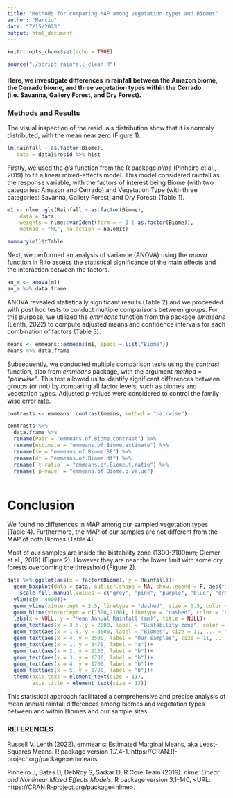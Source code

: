 ```yaml
---
title: "Methods for comparing MAP among vegetation types and Biomes"
author: "Marcio"
date: "7/15/2023"
output: html_document
---
```


```r
knitr::opts_chunk$set(echo = TRUE)
```

```r
source("./script_rainfall_clean.R")
```


#### Here, we investigate differences in rainfall between the Amazon biome, the Cerrado biome, and three vegetation types within the Cerrado (i.e. Savanna, Gallery Forest, and Dry Forest).

### **Methods and Results**

The visual inspection of the residuals distribution show that it is normaly distributed, with the mean near zero (Figure 1). 

```r
lm(Rainfall ~ as.factor(Biome),
   data = data)$resid %>% hist
```

Firstly, we used the _gls_ function from the R package _nlme_ (Pinheiro et al., 2019) to fit a linear mixed-effects model. This model considered rainfall as the response variable, with the factors of interest being Biome (with two categories: Amazon and Cerrado) and Vegetation Type (with three categories: Savanna, Gallery Forest, and Dry Forest) (Table 1).

```r
m1 <- nlme::gls(Rainfall ~ as.factor(Biome),
    data = data,
    weights = nlme::varIdent(form = ~ 1 | as.factor(Biome)),
    method = "ML", na.action = na.omit) 

summary(m1)$tTable
```

Next, we performed an analysis of variance (ANOVA) using the _anova_ function in R to assess the statistical significance of the main effects and the interaction between the factors.


```r
an_m <- anova(m1)
an_m %>% data.frame
```

ANOVA revealed statistically significant results (Table 2) and we proceeded with post hoc tests to conduct multiple comparisons between groups. For this purpose, we utilized the _emmeans_ function from the package _emmeans_ (Lenth, 2022) to compute adjusted means and confidence intervals for each combination of factors (Table 3).

```r
means <- emmeans::emmeans(m1, specs = list("Biome"))
means %>% data.frame
```

Subsequently, we conducted multiple comparison tests using the _contrast_ function, also from _emmeans_ package, with the argument _method = "pairwise"_. This test allowed us to identify significant differences between groups (or not) by comparing all factor levels, such as biomes and vegetation types. Adjusted p-values were considered to control the family-wise error rate.

```r
contrasts <- emmeans::contrast(means, method = "pairwise")

contrasts %>%
  data.frame %>%
  rename(Pair = "emmeans.of.Biome.contrast") %>% 
  rename(estimate = "emmeans.of.Biome.estimate") %>% 
  rename(se = "emmeans.of.Biome.SE") %>% 
  rename(df = "emmeans.of.Biome.df") %>% 
  rename(`t ratio` = "emmeans.of.Biome.t.ratio") %>% 
  rename(`p-vaue` = "emmeans.of.Biome.p.value") 
  
```


# Conclusion

We found no differences in MAP among our sampled vegetation types (Table 4). Furthermore, the MAP of our samples are not different from the MAP of both Biomes (Table 4).

Most of our samples are inside the bistability zone (1300-2100mm; Ciemer et al., 2019) (Figure 2). However they are near the lower limit with some dry forests overcoming the thresshold (Figure 2).

```r
data %>% ggplot(aes(x = factor(Biome), y = Rainfall))+
  geom_boxplot(data = data, outlier.shape = NA, show.legend = F, aes(fill = factor(Biome)))+
    scale_fill_manual(values = c("grey", "pink", "purple", "blue", "orange"))+
  ylim(c(0, 4000))+
  geom_vline(xintercept = 2.5, linetype = "dashed", size = 0.5, color = "grey")+
  geom_hline(yintercept = c(1300,2100), linetype = "dashed", color = "red")+
  labs(x = NULL, y = "Mean Annual Rainfall (mm)", title = NULL)+
  geom_text(aes(x = 3.5, y = 2000, label = "Bistability zone", color = "red", size = 11, ... = "sans"), show.legend = F)+
  geom_text(aes(x = 1.5, y = 3500, label = "Biomes", size = 11, ... = "sans"), show.legend = F)+
  geom_text(aes(x = 4, y = 3500, label = "Our samples", size = 11, ... = "sans"), show.legend = F)+
  geom_text(aes(x = 1, y = 3475, label = "a"))+
  geom_text(aes(x = 2, y = 2130, label = "b"))+
  geom_text(aes(x = 3, y = 1700, label = "b"))+
  geom_text(aes(x = 4, y = 1700, label = "b"))+
  geom_text(aes(x = 5, y = 1700, label = "b"))+
  theme(axis.text = element_text(size = 11),
        axis.title = element_text(size = 13))

```

This statistical approach facilitated a comprehensive and precise analysis of mean annual rainfall differences among biomes and vegetation types between and within Biomes and our sample sites.


### REFERENCES


Russell V. Lenth (2022). emmeans: Estimated Marginal Means, aka Least-Squares
Means. R package version 1.7.4-1. https://CRAN.R-project.org/package=emmeans

Pinheiro J, Bates D, DebRoy S, Sarkar D, R Core Team (2019). _nlme: Linear and
Nonlinear Mixed Effects Models_. R package version 3.1-140, <URL:
https://CRAN.R-project.org/package=nlme>.

